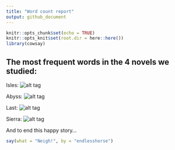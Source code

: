 ```yaml
---
title: "Word count report"
output: github_document
---
```


```r
knitr::opts_chunk$set(echo = TRUE)
knitr::opts_knit$set(root.dir = here::here())
library(cowsay)
```

## The most frequent words in the 4 novels we studied:

Isles:
![alt tag](../results/figure/isles.png)

Abyss:
![alt tag](../results/figure/abyss.png)

Last:
![alt tag](../results/figure/last.png)

Sierra:
![alt tag](../results/figure/sierra.png)

And to end this happy story...
```r
say(what = "Neigh!", by = "endlesshorse")
```